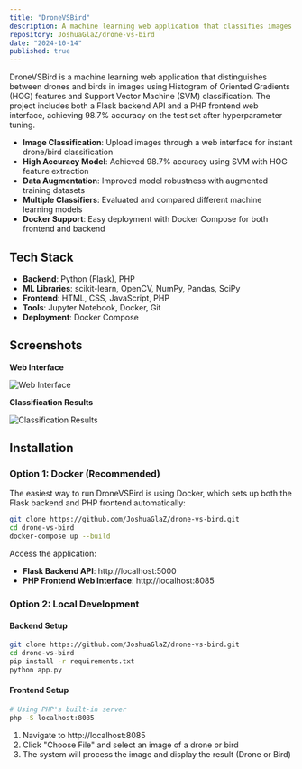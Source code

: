 ```yaml
---
title: "DroneVSBird"
description: A machine learning web application that classifies images as drones or birds using HOG features and SVM classification with 98.7% accuracy.
repository: JoshuaGlaZ/drone-vs-bird
date: "2024-10-14"
published: true
---
```


DroneVSBird is a machine learning web application that distinguishes between drones and birds in images using Histogram of Oriented Gradients (HOG) features and Support Vector Machine (SVM) classification. The project includes both a Flask backend API and a PHP frontend web interface, achieving 98.7% accuracy on the test set after hyperparameter tuning.

- **Image Classification**: Upload images through a web interface for instant drone/bird classification
- **High Accuracy Model**: Achieved 98.7% accuracy using SVM with HOG feature extraction
- **Data Augmentation**: Improved model robustness with augmented training datasets
- **Multiple Classifiers**: Evaluated and compared different machine learning models
- **Docker Support**: Easy deployment with Docker Compose for both frontend and backend

## Tech Stack
- **Backend**: Python (Flask), PHP
- **ML Libraries**: scikit-learn, OpenCV, NumPy, Pandas, SciPy
- **Frontend**: HTML, CSS, JavaScript, PHP
- **Tools**: Jupyter Notebook, Docker, Git
- **Deployment**: Docker Compose

## Screenshots

**Web Interface**

![Web Interface](/dronevsbird1.png)

**Classification Results**

![Classification Results](/dronevsbird2.png)

## Installation

### Option 1: Docker (Recommended)

The easiest way to run DroneVSBird is using Docker, which sets up both the Flask backend and PHP frontend automatically:

```bash
git clone https://github.com/JoshuaGlaZ/drone-vs-bird.git
cd drone-vs-bird
docker-compose up --build
```

Access the application:
- **Flask Backend API**: http://localhost:5000
- **PHP Frontend Web Interface**: http://localhost:8085

### Option 2: Local Development

#### Backend Setup

```bash
git clone https://github.com/JoshuaGlaZ/drone-vs-bird.git
cd drone-vs-bird
pip install -r requirements.txt
python app.py
```

#### Frontend Setup

```bash
# Using PHP's built-in server
php -S localhost:8085
```
1. Navigate to http://localhost:8085
2. Click "Choose File" and select an image of a drone or bird
3. The system will process the image and display the result (Drone or Bird)